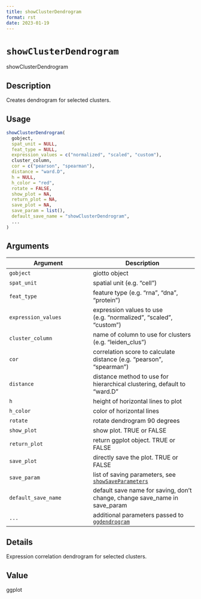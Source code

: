 ```yaml
--- 
title: showClusterDendrogram 
format: rst 
date: 2023-01-19 
--- 
```

# `showClusterDendrogram`

showClusterDendrogram


## Description

Creates dendrogram for selected clusters.


## Usage

```r
showClusterDendrogram(
  gobject,
  spat_unit = NULL,
  feat_type = NULL,
  expression_values = c("normalized", "scaled", "custom"),
  cluster_column,
  cor = c("pearson", "spearman"),
  distance = "ward.D",
  h = NULL,
  h_color = "red",
  rotate = FALSE,
  show_plot = NA,
  return_plot = NA,
  save_plot = NA,
  save_param = list(),
  default_save_name = "showClusterDendrogram",
  ...
)
```


## Arguments

Argument      |Description
------------- |----------------
`gobject`     |     giotto object
`spat_unit`     |     spatial unit (e.g. "cell")
`feat_type`     |     feature type (e.g. "rna", "dna", "protein")
`expression_values`     |     expression values to use (e.g. "normalized", "scaled", "custom")
`cluster_column`     |     name of column to use for clusters (e.g. "leiden_clus")
`cor`     |     correlation score to calculate distance (e.g. "pearson", "spearman")
`distance`     |     distance method to use for hierarchical clustering, default to "ward.D"
`h`     |     height of horizontal lines to plot
`h_color`     |     color of horizontal lines
`rotate`     |     rotate dendrogram 90 degrees
`show_plot`     |     show plot. TRUE or FALSE
`return_plot`     |     return ggplot object. TRUE or FALSE
`save_plot`     |     directly save the plot. TRUE or FALSE
`save_param`     |     list of saving parameters, see [`showSaveParameters`](#showsaveparameters)
`default_save_name`     |     default save name for saving, don't change, change save_name in save_param
`...`     |     additional parameters passed to [`ggdendrogram`](#ggdendrogram)


## Details

Expression correlation dendrogram for selected clusters.


## Value

ggplot


